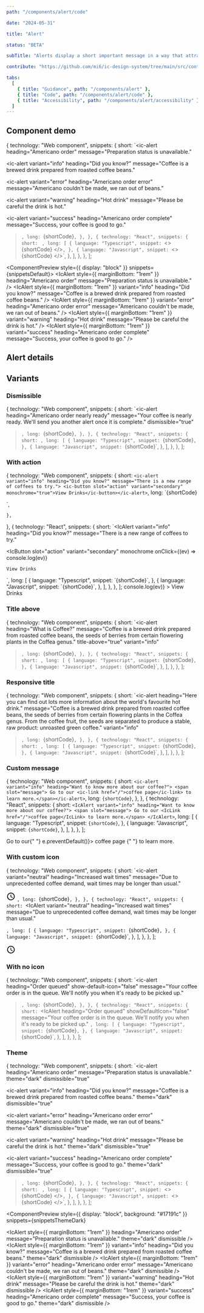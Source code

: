 ```yaml
---
path: "/components/alert/code"

date: "2024-05-31"

title: "Alert"

status: "BETA"

subTitle: "Alerts display a short important message in a way that attracts attention without interrupting the current task."

contribute: "https://github.com/mi6/ic-design-system/tree/main/src/content/structured/components/alert"

tabs:
  [
    { title: "Guidance", path: "/components/alert" },
    { title: "Code", path: "/components/alert/code" },
    { title: "Accessibility", path: "/components/alert/accessibility" },
  ]
---
```


## Component demo


  {
    technology: "Web component",
    snippets: {
      short: `<ic-alert
  heading="Americano order"
  message="Preparation status is unavailable."
></ic-alert>
<ic-alert
  variant="info"
  heading="Did you know?"
  message="Coffee is a brewed drink prepared from roasted coffee beans."
></ic-alert>
<ic-alert
  variant="error"
  heading="Americano order error"
  message="Americano couldn't be made, we ran out of beans."
></ic-alert>
<ic-alert
  variant="warning"
  heading="Hot drink"
  message="Please be careful the drink is hot."
></ic-alert>
<ic-alert
  variant="success"
  heading="Americano order complete"
  message="Success, your coffee is good to go."
></ic-alert>`,
      long: `{shortCode}`,
    },
  },
  {
    technology: "React",
    snippets: {
      short: `<IcAlert
  heading="Americano order"
  message="Preparation status is unavailable."
/>
<IcAlert
  variant="info"
  heading="Did you know?"
  message="Coffee is a brewed drink prepared from roasted coffee beans."
/>
<IcAlert
  variant="error"
  heading="Americano order error"
  message="Americano couldn't be made, we ran out of beans."
/>
<IcAlert
  variant="warning"
  heading="Hot drink"
  message="Please be careful the drink is hot."
/>
<IcAlert
  variant="success"
  heading="Americano order complete"
  message="Success, your coffee is good to go."
/>`,
      long: [
        {
          language: "Typescript",
          snippet: `<>
  {shortCode}
</>`,
        },
        {
          language: "Javascript",
          snippet: `<>
  {shortCode}
</>`,
        },
      ],
    },
  },
];

<ComponentPreview style={{ display: "block" }} snippets={snippetsDefault}>
  <IcAlert
    style={{ marginBottom: "1rem" }}
    heading="Americano order"
    message="Preparation status is unavailable."
  />
  <IcAlert
    style={{ marginBottom: "1rem" }}
    variant="info"
    heading="Did you know?"
    message="Coffee is a brewed drink prepared from roasted coffee beans."
  />
  <IcAlert
    style={{ marginBottom: "1rem" }}
    variant="error"
    heading="Americano order error"
    message="Americano couldn't be made, we ran out of beans."
  />
  <IcAlert
    style={{ marginBottom: "1rem" }}
    variant="warning"
    heading="Hot drink"
    message="Please be careful the drink is hot."
  />
  <IcAlert
    style={{ marginBottom: "1rem" }}
    variant="success"
    heading="Americano order complete"
    message="Success, your coffee is good to go."
  />
</ComponentPreview>

## Alert details

<ComponentDetails component="ic-alert" />

## Variants

### Dismissible

  {
    technology: "Web component",
    snippets: {
      short: `<ic-alert
  heading="Americano order nearly ready"
  message="Your coffee is nearly ready. We'll send you another alert once it is complete."
  dismissible="true"
></ic-alert>`,
      long: `{shortCode}`,
    },
  },
  {
    technology: "React",
    snippets: {
      short: `<IcAlert 
  heading="Americano order nearly ready" 
  message="Your coffee is nearly ready. We'll send you another alert once it is complete." 
  dismissible
/>`,
      long: [
        {
          language: "Typescript",
          snippet: `{shortCode}`,
        },
        {
          language: "Javascript",
          snippet: `{shortCode}`,
        },
      ],
    },
  },
];

<ComponentPreview snippets={snippetsDismissible}>
  <IcAlert
    heading="Americano order nearly ready"
    message="Your coffee is nearly ready. We'll send you another alert once it is complete."
    dismissible
  />
</ComponentPreview>

### With action

  {
    technology: "Web component",
    snippets: {
      short: `<ic-alert variant="info" heading="Did you know?" message="There is a new range of coffees to try.">
  <ic-button slot="action" variant="secondary" monochrome="true">View Drinks</ic-button></ic-alert>`,
      long: `{shortCode}
<script>
  const btn = document.querySelector('ic-button');
  btn.addEventListener('click', (ev) => {
    console.log(ev)
  })
</script>`,
    },
  },
  {
    technology: "React",
    snippets: {
      short: `<IcAlert 
  variant="info" 
  heading="Did you know?" 
  message="There is a new range of coffees to try."
>
  <IcButton 
    slot="action" 
    variant="secondary" 
    monochrome
    onClick={(ev) => console.log(ev)}
  >
    View Drinks
  </IcButton>
</IcAlert>`,
      long: [
        {
          language: "Typescript",
          snippet: `{shortCode}`,
        },
        {
          language: "Javascript",
          snippet: `{shortCode}`,
        },
      ],
    },
  },
];

<ComponentPreview snippets={snippetsWithAction}>
  <IcAlert
    variant="info"
    heading="Did you know?"
    message="There is a new range of coffees to try."
  >
    <IcButton
      slot="action"
      variant="secondary"
      monochrome
      onClick={(ev) => console.log(ev)}
    >
      View Drinks
    </IcButton>
  </IcAlert>
</ComponentPreview>

### Title above

  {
    technology: "Web component",
    snippets: {
      short: `<ic-alert 
  heading="What is Coffee?" 
  message="Coffee is a brewed drink prepared from roasted coffee beans, the seeds of berries from certain flowering plants in the Coffea genus." 
  title-above="true" 
  variant="info"
></ic-alert>`,
      long: `{shortCode}`,
    },
  },
  {
    technology: "React",
    snippets: {
      short: `<IcAlert 
  heading="What is Coffee?" 
  message="Coffee is a brewed drink prepared from roasted coffee beans, the seeds of berries from certain flowering plants in the Coffea genus." 
  titleAbove 
  variant="info"
/>`,
      long: [
        {
          language: "Typescript",
          snippet: `{shortCode}`,
        },
        {
          language: "Javascript",
          snippet: `{shortCode}`,
        },
      ],
    },
  },
];

<ComponentPreview snippets={snippetsTitleAbove}>
  <IcAlert
    heading="What is Coffee?"
    message="Coffee is a brewed drink prepared from roasted coffee beans, the seeds of berries from certain flowering plants in the Coffea genus."
    titleAbove
    variant="info"
  />
</ComponentPreview>

### Responsive title

  {
    technology: "Web component",
    snippets: {
      short: `<ic-alert 
  heading="Here you can find out lots more information about the world's favourite hot drink." 
  message="Coffee is a brewed drink prepared from roasted coffee beans, the seeds of berries from certain flowering plants in the Coffea genus. From the coffee fruit, the seeds are separated to produce a stable, raw product: unroasted green coffee."
  variant="info"
></ic-alert>`,
      long: `{shortCode}`,
    },
  },
  {
    technology: "React",
    snippets: {
      short: `<IcAlert 
  heading="Here you can find out lots more information about the world's favourite hot drink." 
  message="Coffee is a brewed drink prepared from roasted coffee beans, the seeds of berries from certain flowering plants in the Coffea genus. From the coffee fruit, the seeds are separated to produce a stable, raw product: unroasted green coffee." 
  variant="info"
/>`,
      long: [
        {
          language: "Typescript",
          snippet: `{shortCode}`,
        },
        {
          language: "Javascript",
          snippet: `{shortCode}`,
        },
      ],
    },
  },
];

<ComponentPreview snippets={snippetsResponsiveTitle}>
  <IcAlert
    heading="Here you can find out lots more information about the world's favourite hot drink."
    message="Coffee is a brewed drink prepared from roasted coffee beans, the seeds of berries from certain flowering plants in the Coffea genus. From the coffee fruit, the seeds are separated to produce a stable, raw product: unroasted green coffee."
    variant="info"
  />
</ComponentPreview>

### Custom message

  {
    technology: "Web component",
    snippets: {
      short: `<ic-alert variant="info" heading="Want to know more about our coffee?">
  <span slot="message"> Go to our <ic-link href="/">coffee page</ic-link> to learn more.</span></ic-alert>`,
      long: `{shortCode}`,
    },
  },
  {
    technology: "React",
    snippets: {
      short: `<IcAlert variant="info" heading="Want to know more about our coffee?">
  <span slot="message"> Go to our <IcLink href="/">coffee page</IcLink> to learn more.</span>
</IcAlert>`,
      long: [
        {
          language: "Typescript",
          snippet: `{shortCode}`,
        },
        {
          language: "Javascript",
          snippet: `{shortCode}`,
        },
      ],
    },
  },
];

<ComponentPreview snippets={snippetsCustomMessage}>
  <IcAlert variant="info" heading="Want to know more about our coffee?">
    <span
      slot="message"
      style={{
        font: "var(--ic-font-body)",
        letterSpacing: "var(--ic-font-letter-spacing-0pt005)",
      }}
    >
      Go to our{" "}
      <IcLink href="#" onClick={(e) => e.preventDefault()}>
        coffee page
      </IcLink>{" "}
      to learn more.
    </span>
  </IcAlert>
</ComponentPreview>

### With custom icon

  {
    technology: "Web component",
    snippets: {
      short: `<ic-alert 
  variant="neutral" 
  heading="Increased wait times" 
  message="Due to unprecedented coffee demand, wait times may be longer than usual."
>
  <svg
    slot="neutral-icon"
    xmlns="http://www.w3.org/2000/svg"
    height="24"
    viewBox="0 0 24 24"
    width="24"
    fill="#000000"
    >
    <path d="M12,20A8,8 0 0,0 20,12A8,8 0 0,0 12,4A8,8 0 0,0 4,12A8,8 0 0,0 12,20M12,2A10,10 0 0,1 22,12A10,10 0 0,1 12,22C6.47,22 2,17.5 2,12A10,10 0 0,1 12,2M12.5,7V12.25L17,14.92L16.25,16.15L11,13V7H12.5Z"/>
  </svg>
</ic-alert>`,
      long: `{shortCode}`,
    },
  },
  {
    technology: "React",
    snippets: {
      short: `<IcAlert 
  variant="neutral" 
  heading="Increased wait times" 
  message="Due to unprecedented coffee demand, wait times may be longer than usual."
>
  <SlottedSVG
    slot="neutral-icon"
    xmlns="http://www.w3.org/2000/svg"
    height="24"
    viewBox="0 0 24 24"
    width="24"
    fill="#000000"
    >
    <path d="M12,20A8,8 0 0,0 20,12A8,8 0 0,0 12,4A8,8 0 0,0 4,12A8,8 0 0,0 12,20M12,2A10,10 0 0,1 22,12A10,10 0 0,1 12,22C6.47,22 2,17.5 2,12A10,10 0 0,1 12,2M12.5,7V12.25L17,14.92L16.25,16.15L11,13V7H12.5Z"/>
  </SlottedSVG>
</IcAlert>`,
      long: [
        {
          language: "Typescript",
          snippet: `{shortCode}`,
        },
        {
          language: "Javascript",
          snippet: `{shortCode}`,
        },
      ],
    },
  },
];

<ComponentPreview snippets={snippetsCustomIcon}>
  <IcAlert
    variant="neutral"
    heading="Increased wait times"
    message="Due to unprecedented coffee demand, wait times may be longer than usual."
  >
    <svg
      slot="neutral-icon"
      xmlns="http://www.w3.org/2000/svg"
      height="24"
      viewBox="0 0 24 24"
      width="24"
      fill="#000000"
    >
      <path d="M12,20A8,8 0 0,0 20,12A8,8 0 0,0 12,4A8,8 0 0,0 4,12A8,8 0 0,0 12,20M12,2A10,10 0 0,1 22,12A10,10 0 0,1 12,22C6.47,22 2,17.5 2,12A10,10 0 0,1 12,2M12.5,7V12.25L17,14.92L16.25,16.15L11,13V7H12.5Z" />
    </svg>
  </IcAlert>
</ComponentPreview>

### With no icon

  {
    technology: "Web component",
    snippets: {
      short: `<ic-alert 
  heading="Order queued" 
  show-default-icon="false"
  message="Your coffee order is in the queue. We'll notify you when it's ready to be picked up."
></ic-alert>`,
      long: `{shortCode}`,
    },
  },
  {
    technology: "React",
    snippets: {
      short: `<IcAlert 
  heading="Order queued" 
  showDefaultIcon="false"
  message="Your coffee order is in the queue. We'll notify you when it's ready to be picked up."
></IcAlert>`,
      long: [
        {
          language: "Typescript",
          snippet: `{shortCode}`,
        },
        {
          language: "Javascript",
          snippet: `{shortCode}`,
        },
      ],
    },
  },
];

<ComponentPreview snippets={snippetsNoIcon}>
  <IcAlert
    heading="Order queued"
    showDefaultIcon="false"
    message="Your coffee order is in the queue. We'll notify you when it's ready to be picked up."
  />
</ComponentPreview>

### Theme

  {
    technology: "Web component",
    snippets: {
      short: `<ic-alert
  heading="Americano order"
  message="Preparation status is unavailable."
  theme="dark"
  dismissible="true"
></ic-alert>
<ic-alert
  variant="info"
  heading="Did you know?"
  message="Coffee is a brewed drink prepared from roasted coffee beans."
  theme="dark"
  dismissible="true"
></ic-alert>
<ic-alert
  variant="error"
  heading="Americano order error"
  message="Americano couldn't be made, we ran out of beans."
  theme="dark"
  dismissible="true"
></ic-alert>
<ic-alert
  variant="warning"
  heading="Hot drink"
  message="Please be careful the drink is hot."
  theme="dark"
  dismissible="true"
></ic-alert>
<ic-alert
  variant="success"
  heading="Americano order complete"
  message="Success, your coffee is good to go."
  theme="dark"
  dismissible="true"
></ic-alert>`,
      long: `{shortCode}`,
    },
  },
  {
    technology: "React",
    snippets: {
      short: `<IcAlert
  heading="Americano order"
  message="Preparation status is unavailable."
  theme="dark"
  dismissible
/>
<IcAlert
  variant="info"
  heading="Did you know?"
  message="Coffee is a brewed drink prepared from roasted coffee beans."
  theme="dark"
  dismissible
/>
<IcAlert
  variant="error"
  heading="Americano order error"
  message="Americano couldn't be made, we ran out of beans."
  theme="dark"
  dismissible
/>
<IcAlert
  variant="warning"
  heading="Hot drink"
  message="Please be careful the drink is hot."
  theme="dark"
  dismissible
/>
<IcAlert
  variant="success"
  heading="Americano order complete"
  message="Success, your coffee is good to go."
  theme="dark"
  dismissible
/>`,
      long: [
        {
          language: "Typescript",
          snippet: `<>
  {shortCode}
</>`,
        },
        {
          language: "Javascript",
          snippet: `<>
  {shortCode}
</>`,
        },
      ],
    },
  },
];

<ComponentPreview
  style={{ display: "block", background: "#17191c" }}
  snippets={snippetsThemeDark}
>
  <IcAlert
    style={{ marginBottom: "1rem" }}
    heading="Americano order"
    message="Preparation status is unavailable."
    theme="dark"
    dismissible
  />
  <IcAlert
    style={{ marginBottom: "1rem" }}
    variant="info"
    heading="Did you know?"
    message="Coffee is a brewed drink prepared from roasted coffee beans."
    theme="dark"
    dismissible
  />
  <IcAlert
    style={{ marginBottom: "1rem" }}
    variant="error"
    heading="Americano order error"
    message="Americano couldn't be made, we ran out of beans."
    theme="dark"
    dismissible
  />
  <IcAlert
    style={{ marginBottom: "1rem" }}
    variant="warning"
    heading="Hot drink"
    message="Please be careful the drink is hot."
    theme="dark"
    dismissible
  />
  <IcAlert
    style={{ marginBottom: "1rem" }}
    variant="success"
    heading="Americano order complete"
    message="Success, your coffee is good to go."
    theme="dark"
    dismissible
  />
</ComponentPreview>
